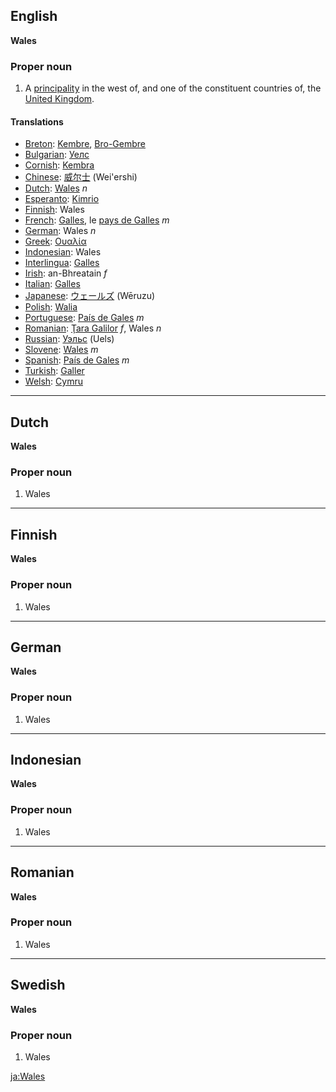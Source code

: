 ==English==
'''Wales'''

===Proper noun===

#A [[principality]] in the west of, and one of the constituent countries of, the [[United Kingdom]].

====Translations====

*[[Breton]]: [[Kembre]], [[Bro-Gembre]]
*[[Bulgarian]]: [[Уелс]]
*[[Cornish]]: [[Kembra]]
*[[Chinese]]: [[威尔士]] (Wei'ershi)
*[[Dutch]]: [[Wales]] ''n''
*[[Esperanto]]: [[Kimrio]]
*[[Finnish]]: Wales
*[[French]]: [[Galles]], le [[pays de Galles]] ''m''
*[[German]]: Wales ''n''
*[[Greek]]: [[Ουαλία]]
*[[Indonesian]]:  Wales
*[[Interlingua]]: [[Galles]]
*[[Irish]]: an-Bhreatain ''f''
*[[Italian]]: [[Galles]]
*[[Japanese]]:  [[ウェールズ]] (Wēruzu)
*[[Polish]]: [[Walia]]
*[[Portuguese]]: [[País de Gales]] ''m''
*[[Romanian]]: [[Ţara Galilor]] ''f'', Wales ''n''
*[[Russian]]: [[Уэльс]] (Uels)
*[[Slovene]]: [[Wales]] ''m''
*[[Spanish]]: [[País de Gales]] ''m''
*[[Turkish]]: [[Galler]]
*[[Welsh]]: [[Cymru]]

----

==Dutch==
'''Wales'''

===Proper noun===

#Wales

----
==Finnish==
'''Wales'''

===Proper noun===

#Wales
----
==German==
'''Wales'''

===Proper noun===

#Wales
----
==Indonesian==
'''Wales'''

===Proper noun===

#Wales
----
==Romanian==
'''Wales'''

===Proper noun===

#Wales
----
==Swedish==
'''Wales'''

===Proper noun===

#Wales
[[ja:Wales]]